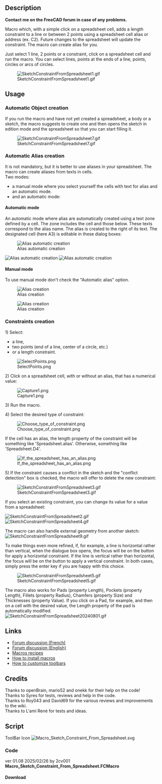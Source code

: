 <languages/>

{{Macro
|Name=Macro Sketch Constraint From Spreadsheet
|Description=Macro which, with a simple click on a spreadsheet cell, adds a length constraint to a line, a circle, or between 2 points using a spreadsheet cell alias or address (ex. C2). Future changes to the spreadsheet will update the constraint. The macro can create alias for you.<br>Just select 1 line, 2 points or a constraint, click on a spreadsheet cell and run the macro. You can select lines, points at the ends of a line, points, circles or arcs of circles.<br>
|Author=2cv001
|Download=[https://wiki.freecad.org/images/d/dc/Macro_Sketch_Constraint_From_Spreadsheet.svg ToolBar icon]
|Version=01.08
|Date=2026-02-26
|FCVersion=All
}}

== Description ==

'''Contact me on the FreeCAD forum in case of any problems.'''

Macro which, with a simple click on a spreadsheet cell, adds a length constraint to a line or between 2 points using a spreadsheet cell alias or address (ex. C2). Future changes to the spreadsheet will update the constraint. The macro can create alias for you.

Just select 1 line, 2 points or a constraint, click on a spreadsheet cell and run the macro. You can select lines, points at the ends of a line, points, circles or arcs of circles.

[[File:SketchConstraintFromSpreadsheet1.gif]]

{{Codeextralink|https://raw.githubusercontent.com/2cv001/FreeCAD-macros/master/Spreadsheet/Sketch_Constraint_From_Spreadsheet.FCMacro}}

== Usage ==

=== Automatic Object creation ===

If you run the macro and have not yet created a spreadsheet, a body or a sketch, the macro suggests to create one and then opens the sketch in edition mode and the spreadsheet so that you can start filling it.

[[File:SketchConstraintFromSpreadsheet7.gif]]

=== Automatic Alias creation ===

It is not mandatory, but it is better to use aliases in your spreadsheet. The macro can create aliases from texts in cells.<br>
Two modes:
* a manual mode where you select yourself the cells with text for alias and an automatic mode.
* and an automatic mode:

==== Automatic mode ====

An automatic mode where alias are automatically created using a text zone defined by a cell. The zone includes the cell and those below. These texts correspond to the alias name. The alias is created to the right of its text. The designated cell (here A3) is editable in these dialog boxes:

[[File:SketchConstraintFromSpreadsheet2302.png|alt=Alias automatic creation|Alias automatic creation]]

[[File:SketchConstraintFromSpreadsheet2303.png|alt=Alias automatic creation|Alias automatic creation]]
[[File:SketchConstraintFromSpreadsheet2304.gif|alt=Alias automatic creation|Alias automatic creation]]
<br>


==== Manual mode ====

To use manual mode don't check the "Automatic alias" option.

[[File:SketchConstraintFromSpreadsheet2301.png|alt=Alias creation|Alias creation]]

[[File:SketchConstraintFromSpreadsheet8.gif|alt=Alias creation|Alias creation]]

=== Constraints creation ===

1) Select:
* a line,
* two points (end of a line, center of a circle, etc.)
* or a length constraint.

[[File:SelectPoints.png]]

2) Click on a spreadsheet cell, with or without an alias, that has a numerical value:

[[File:Capture1.png]]

3) Run the macro.

4) Select the desired type of constraint:

[[File:Choose type of constraint.png]]

If the cell has an alias, the length property of the constraint will be something like 'Spreadsheet.alias'. Otherwise, something like 'Spreadsheet.D4'.

[[File:If_the_spreadsheet_has_an_alias.png]]

5) If the constraint causes a conflict in the sketch and the "conflict detection" box is checked, the macro will offer to delete the new constraint:

[[File:SketchConstraintFromSpreadsheet3.gif]]

If you select an existing constraint, you can change its value for a value from a spreadsheet:

[[File:SketchConstraintFromSpreadsheet2.gif]]
[[File:SketchConstraintFromSpreadsheet4.gif]]

The macro can also handle external geometry from another sketch:
[[File:SketchConstraintFromSpreadsheet9.gif]]

To make things even more refined, if, for example, a line is horizontal rather than vertical, when the dialogue box opens, the focus will be on the button for apply a horizontal constraint. If the line is vertical rather than horizontal, the focus will be on the button to apply a vertical constraint. In both cases, simply press the enter key if you are happy with this choice.


[[File:SketchConstraintFromSpreadsheet5.gif]]

The macro also works for Pads (property Length), Pockets (property Length), Fillets (property Radius), Chamfers (property Size) and Thicknesses (property Value). If you click on a Pad, for example, and then on a cell with the desired value, the Length property of the pad is automatically modified.
<br>

[[File:SketchConstraintFromSpreadsheet20240801.gif]]

== Links ==

* [https://forum.freecad.org/viewtopic.php?t=75972 Forum discussion (French)]
* [https://forum.freecad.org/viewtopic.php?style=5&t=76990 Forum discussion (English)]
* [[Macros_recipes|Macros recipes]]
* [[How_to_install_macros|How to install macros]]
* [[Customize_Toolbars|How to customize toolbars]]

== Credits ==

Thanks to openBrain, mario52 and onekk for their help on the code!<br/>
Thanks to Syres	for tests, reviews and help in the code.<br/>
Thanks to Roy043 and David69 for the various reviews and improvements to the wiki.<br/>
Thanks to L'ami René for tests and ideas.

== Script ==

ToolBar Icon [[Image:Macro_Sketch_Constraint_From_Spreadsheet.svg]]

=== Code ===

ver 01.08 2025/02/26 by 2cv001 '''Macro_Sketch_Constraint_From_Spreadsheet.FCMacro'''
==== Download ==== 
<br>
{{CodeDownload|https://raw.githubusercontent.com/2cv001/FreeCAD-macros/master/Spreadsheet/Sketch_Constraint_From_Spreadsheet.FCMacro| Download latest version of the macro}}
